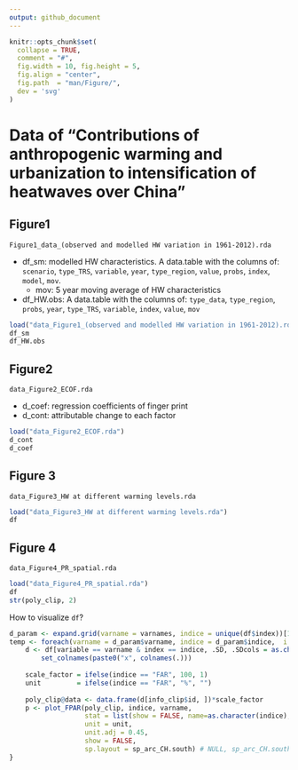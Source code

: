 ```yaml
---
output: github_document
---
```


```r
knitr::opts_chunk$set(
  collapse = TRUE,
  comment = "#",
  fig.width = 10, fig.height = 5,
  fig.align = "center",
  fig.path  = "man/Figure/",
  dev = 'svg'
)
```

# Data of "Contributions of anthropogenic warming and urbanization to intensification of heatwaves over China"

## Figure1
`Figure1_data_(observed and modelled HW variation in 1961-2012).rda`

* df_sm: modelled HW characteristics. A data.table with the columns of:
`scenario`, `type_TRS`, `variable`, `year`, `type_region`, `value`, `probs`, `index`, `model`, `mov`.
  - mov: 5 year moving average of HW characteristics

* df_HW.obs: A data.table with the columns of:
`type_data`, `type_region`, `probs`, `year`, `type_TRS`, `variable`, `index`, `value`, `mov`

```r
load("data_Figure1_(observed and modelled HW variation in 1961-2012).rda")
df_sm
df_HW.obs
```

## Figure2
`data_Figure2_ECOF.rda`

* d_coef: regression coefficients of finger print
* d_cont: attributable change to each factor

```r
load("data_Figure2_ECOF.rda")
d_cont
d_coef
```

## Figure 3
`data_Figure3_HW at different warming levels.rda`

```r
load("data_Figure3_HW at different warming levels.rda")
df
```

## Figure 4
`data_Figure4_PR_spatial.rda`

```r
load("data_Figure4_PR_spatial.rda")
df
str(poly_clip, 2)
```

How to visualize `df`?
```r
d_param <- expand.grid(varname = varnames, indice = unique(df$index))[1, ]
temp <- foreach(varname = d_param$varname, indice = d_param$indice,  i = icount(1)) %do% {
    d <- df[variable == varname & index == indice, .SD, .SDcols = as.character(Tinc)] %>% 
        set_colnames(paste0("x", colnames(.)))
    
    scale_factor = ifelse(indice == "FAR", 100, 1)
    unit         = ifelse(indice == "FAR", "%", "")
    
    poly_clip@data <- data.frame(d[info_clip$id, ])*scale_factor
    p <- plot_FPAR(poly_clip, indice, varname, 
                   stat = list(show = FALSE, name=as.character(indice), loc = c(104, 45)),
                   unit = unit,
                   unit.adj = 0.45,
                   show = FALSE,
                   sp.layout = sp_arc_CH.south) # NULL, sp_arc_CH.south
}
```
